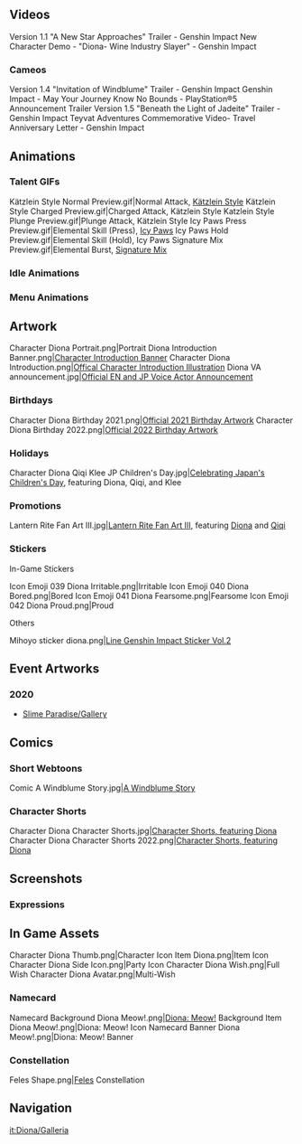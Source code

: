 {{CharacterTabs}}
==Videos==
<gallery hideaddbutton="true" captionalign="center">
Version 1.1 "A New Star Approaches" Trailer - Genshin Impact
New Character Demo - "Diona- Wine Industry Slayer" - Genshin Impact
</gallery>
===Cameos===
<gallery hideaddbutton="true" captionalign="center">
Version 1.4 "Invitation of Windblume" Trailer - Genshin Impact
Genshin Impact - May Your Journey Know No Bounds - PlayStation®5 Announcement Trailer
Version 1.5 "Beneath the Light of Jadeite" Trailer - Genshin Impact
Teyvat Adventures Commemorative Video- Travel Anniversary Letter - Genshin Impact
</gallery>

==Animations==
===Talent GIFs===
<gallery hideaddbutton="true" captionalign="center">
Kätzlein Style Normal Preview.gif|Normal Attack, [[Kätzlein Style]]
Kätzlein Style Charged Preview.gif|Charged Attack, Kätzlein Style
Katzlein Style Plunge Preview.gif|Plunge Attack, Kätzlein Style
Icy Paws Press Preview.gif|Elemental Skill (Press), [[Icy Paws]]
Icy Paws Hold Preview.gif|Elemental Skill (Hold), Icy Paws
Signature Mix Preview.gif|Elemental Burst, [[Signature Mix]]
</gallery>

===Idle Animations===
{{Preview
|size=180px
|file1=Idle Diona 1
|file2=Idle Diona 2
}}
===Menu Animations===
{{Preview
|size=180px
|file1=Talent Menu Diona
|file2=Weapon Menu Diona
}}

==Artwork==
<gallery hideaddbutton="true" captionalign="center">
Character Diona Portrait.png|Portrait
Diona Introduction Banner.png|[https://www.hoyolab.com/article/77944 Character Introduction Banner]
Character Diona Introduction.png|[https://twitter.com/GenshinImpact/status/1325075534645059584 Offical Character Introduction Illustration]
Diona VA announcement.jpg|[https://twitter.com/GenshinImpact/status/1326722249349496832 Official EN and JP Voice Actor Announcement]
</gallery>
===Birthdays===
<gallery hideaddbutton="true" captionalign="center">
Character Diona Birthday 2021.png|[https://twitter.com/GenshinImpact/status/1351016463503486976 Official 2021 Birthday Artwork]
Character Diona Birthday 2022.png|[https://twitter.com/GenshinImpact/status/1483288034372210693 Official 2022 Birthday Artwork]
</gallery>
===Holidays===
<gallery hideaddbutton="true" captionalign="center">
Character Diona Qiqi Klee JP Children's Day.jpg|[https://twitter.com/Genshin_7/status/1389776869814325249 Celebrating Japan's Children's Day], featuring Diona, Qiqi, and Klee <!--2021-05-05-->
</gallery>
===Promotions===
<gallery hideaddbutton="true" captionalign="center">
Lantern Rite Fan Art III.jpg|[https://twitter.com/GenshinImpact/status/1360800936797609986 Lantern Rite Fan Art III], featuring [[Diona]] and [[Qiqi]]<!--2021-02-14-->
</gallery>
===Stickers===
;In-Game Stickers
<gallery hideaddbutton="true" captionalign="center">
Icon Emoji 039 Diona Irritable.png|Irritable
Icon Emoji 040 Diona Bored.png|Bored
Icon Emoji 041 Diona Fearsome.png|Fearsome
Icon Emoji 042 Diona Proud.png|Proud
</gallery>

;Others
<gallery hideaddbutton="true" captionalign="center">
Mihoyo sticker diona.png|[https://store.line.me/stickershop/product/14369332/en Line Genshin Impact Sticker Vol.2]
</gallery>

==Event Artworks==
===2020===
*[[Slime Paradise/Gallery]]

==Comics==
===Short Webtoons===
<gallery hideaddbutton="true" captionalign="center">
Comic A Windblume Story.jpg|[https://twitter.com/GenshinImpact/status/1372405829631021060 A Windblume Story] <!--2021-03-18-->
</gallery>
===Character Shorts===
<gallery hideaddbutton="true" captionalign="center">
Character Diona Character Shorts.jpg|[https://bbs.mihoyo.com/ys/article/3798081 Character Shorts, featuring Diona] <!--2021-01-18-->
Character Diona Character Shorts 2022.png|[https://bbs.mihoyo.com/ys/article/14730781 Character Shorts, featuring Diona] <!--2022-01-18-->
</gallery>

==Screenshots==
===Expressions===
{{Character Expression
|character   = Diona
|expression1 = Default
|expression2 = Happy
|expression3 = Confident
}}

==In Game Assets==
<gallery hideaddbutton="true" captionalign="center">
Character Diona Thumb.png|Character Icon
Item Diona.png|Item Icon
Character Diona Side Icon.png|Party Icon
Character Diona Wish.png|Full Wish
Character Diona Avatar.png|Multi-Wish
</gallery>

===Namecard===
<gallery hideaddbutton="true" captionalign="center">
Namecard Background Diona Meow!.png|[[Diona: Meow!]] Background
Item Diona Meow!.png|Diona: Meow! Icon
Namecard Banner Diona Meow!.png|Diona: Meow! Banner
</gallery>

===Constellation===
<gallery hideaddbutton="true" captionalign="center">
Feles Shape.png|[[Feles]] Constellation
</gallery>
<!--
==References==
{{Reflist}}-->

==Navigation==
{{Character Navbox|link type=media}}

[[it:Diona/Galleria]]
